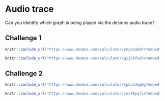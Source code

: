 # Audio trace

Can you identify which graph is being played via the desmos audio trace?

## Challenge 1

```r
knitr::include_url("https://www.desmos.com/calculator/ynybna6ahr?embed")
```

```r
knitr::include_url("https://www.desmos.com/calculator/gijb5foiho?embed")
```

## Challenge 2

```r
knitr::include_url("https://www.desmos.com/calculator/tpbus3mq8g?embed")
```

```r
knitr::include_url("https://www.desmos.com/calculator/inxf0yqfu5?embed")
```
